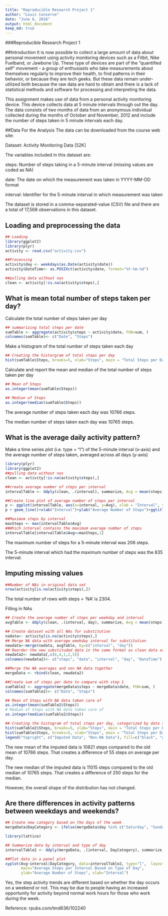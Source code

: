 ```yaml
---
title: "Reproducible Research Project 1"
author: "Louis Conserve"
date: "June 6, 2016"
output: html_document
keep_md: true
---
```


###Reproducible Research Project 1

##Introduction
It is now possible to collect a large amount of data about personal movement using activity monitoring devices such as a Fitbit, Nike Fuelband, or Jawbone Up. These type of devices are part of the “quantified self” movement - a group of enthusiasts who take measurements about themselves regularly to improve their health, to find patterns in their behavior, or because they are tech geeks. But these data remain under-utilized both because the raw data are hard to obtain and there is a lack of statistical methods and software for processing and interpreting the data.

This assignment makes use of data from a personal activity monitoring device. This device collects data at 5 minute intervals through out the day. The data consists of two months of data from an anonymous individual collected during the months of October and November, 2012 and include the number of steps taken in 5 minute intervals each day.

##Data For the Analysis
The data can be downloaded from the course web site:

Dataset: Activity Monitoring Data [52K]

The variables included in this dataset are:

steps: Number of steps taking in a 5-minute interval (missing values are coded as NA)

date: The date on which the measurement was taken in YYYY-MM-DD format

interval: Identifier for the 5-minute interval in which measurement was taken

The dataset is stored in a comma-separated-value (CSV) file and there are a total of 17,568 observations in this dataset.

## Loading and preprocessing the data

```r
## Loading
library(ggplot2)
library(plyr)
activity <- read.csv("activity.csv")

##Processing
activity$day <- weekdays(as.Date(activity$date))
activity$DateTime<- as.POSIXct(activity$date, format="%Y-%m-%d")

##pulling data without nas
clean <- activity[!is.na(activity$steps),]
```

## What is mean total number of steps taken per day?

Calculate the total number of steps taken per day
```r
## summarizing total steps per date
sumTable <- aggregate(activity$steps ~ activity$date, FUN=sum, )
colnames(sumTable)<- c("Date", "Steps")
```

Make a histogram of the total number of steps taken each day
```r
## Creating the historgram of total steps per day
hist(sumTable$Steps, breaks=5, xlab="Steps", main = "Total Steps per Day")
```

Calculate and report the mean and median of the total number of steps taken per day
```r
## Mean of Steps
as.integer(mean(sumTable$Steps))

## Median of Steps
as.integer(median(sumTable$Steps))
```

The average number of steps taken each day was 10766 steps.

The median number of steps taken each day was 10765 steps.

## What is the average daily activity pattern?

Make a time series plot (i.e. type = “l”) of the 5-minute interval (x-axis) and the average number of steps taken, averaged across all days (y-axis)

```r
library(plyr)
library(ggplot2)
##pulling data without nas
clean <- activity[!is.na(activity$steps),]

##create average number of steps per interval
intervalTable <- ddply(clean, .(interval), summarize, Avg = mean(steps))

##Create line plot of average number of steps per interval
p <- ggplot(intervalTable, aes(x=interval, y=Avg), xlab = "Interval", ylab="Average Number of Steps")
p + geom_line()+xlab("Interval")+ylab("Average Number of Steps")+ggtitle("Average Number of Steps per Interval")

##Maximum steps by interval
maxSteps <- max(intervalTable$Avg)
##Which interval contains the maximum average number of steps
intervalTable[intervalTable$Avg==maxSteps,1]
```

The maximum number of steps for a 5-minute interval was 206 steps.

The 5-minute interval which had the maximum number of steps was the 835 interval.

## Imputing missing values

```r
##Number of NAs in original data set
nrow(activity[is.na(activity$steps),])
```

The total number of rows with steps = ‘NA’ is 2304. 

Filling in NAs
```r
## Create the average number of steps per weekday and interval
avgTable <- ddply(clean, .(interval, day), summarize, Avg = mean(steps))

## Create dataset with all NAs for substitution
nadata<- activity[is.na(activity$steps),]
## Merge NA data with average weekday interval for substitution
newdata<-merge(nadata, avgTable, by=c("interval", "day"))
## Reorder the new substituded data in the same format as clean data set
newdata2<- newdata[,c(6,4,1,2,5)]
colnames(newdata2)<- c("steps", "date", "interval", "day", "DateTime")

##Merge the NA averages and non NA data together
mergeData <- rbind(clean, newdata2)

##Create sum of steps per date to compare with step 1
sumTable2 <- aggregate(mergeData$steps ~ mergeData$date, FUN=sum, )
colnames(sumTable2)<- c("Date", "Steps")

## Mean of Steps with NA data taken care of
as.integer(mean(sumTable2$Steps))
# Median of Steps with NA data taken care of
as.integer(median(sumTable2$Steps))

## Creating the histogram of total steps per day, categorized by data set to show impact
hist(sumTable2$Steps, breaks=5, xlab="Steps", main = "Total Steps per Day with NAs Fixed", col="Black")
hist(sumTable$Steps, breaks=5, xlab="Steps", main = "Total Steps per Day with NAs Fixed", col="Grey", add=T)
legend("topright", c("Imputed Data", "Non-NA Data"), fill=c("black", "grey") )
```

The new mean of the imputed data is 10821 steps compared to the old mean of 10766 steps. That creates a difference of 55 steps on average per day.

The new median of the imputed data is 11015 steps compared to the old median of 10765 steps. That creates a difference of 250 steps for the median.

However, the overall shape of the distribution has not changed.

## Are there differences in activity patterns between weekdays and weekends?
```r
## Create new category based on the days of the week
mergeData$DayCategory <- ifelse(mergeData$day %in% c("Saturday", "Sunday"), "Weekend", "Weekday")

library(lattice)

## Summarize data by interval and type of day
intervalTable2 <- ddply(mergeData, .(interval, DayCategory), summarize, Avg = mean(steps))

##Plot data in a panel plot
xyplot(Avg~interval|DayCategory, data=intervalTable2, type="l",  layout = c(1,2),
       main="Average Steps per Interval Based on Type of Day", 
       ylab="Average Number of Steps", xlab="Interval")
```

Yes, the step activity trends are different based on whether the day occurs on a weekend or not. This may be due to people having an increased opportunity for activity beyond normal work hours for those who work during the week.

Reference: rpubs.com/tmd636/102240